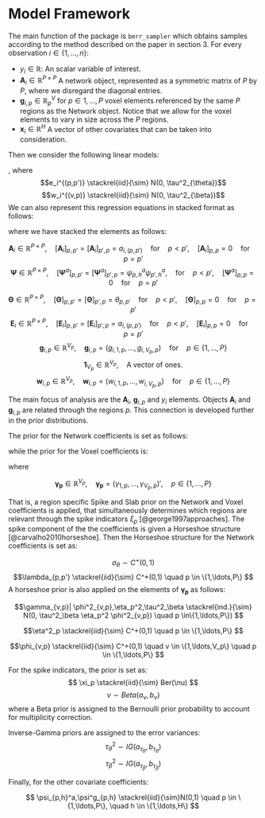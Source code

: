 # Model Framework {#modelFramework}

The main function of the package is `bmrr_sampler` which obtains samples 
according to the method described on the paper in section 3. For every 
observation $i \in \{1,\ldots,n\}$:

  * $y_i          \in \mathbb{R}$: An scalar variable of interest.
  * $\mathbf{A}_i \in \mathbb{R}^{P \times P}$ A network object, represented as 
    a symmetric matrix of $P$ by $P$, where we  disregard the diagonal entries.
  * $\mathbf{g}_{i,p} \in \mathbb{R}^V_p$ for $p \in {1,\ldots,P}$ voxel 
    elements referenced by the same $P$ regions as the Network object. Notice 
    that we allow for the voxel elements to vary in size across the $P$ regions.
  * $\mathbf{x}_i \in \mathbb{R}^H$ A vector of other covariates that can be 
    taken into consideration.
    
Then we consider the following linear models:

\begin{equation}
a_{i,(p,p)} = \sum_{h=1}^H \psi^a_{p,h}\psi^a_{p',h} x_{i,h} + \theta_{p,p'}y_i + e_i^{(p,p') \quad p < p'} (\#eq:scalarNetworkEquation)
\end{equation}

\begin{equation}
g_{i,(v,p)} = \sum_{h=1}^H \psi^g_{p,h}\psi^a_{p',h} x_{i,h} + \beta_{v,p}y_i + w_i^{(p,p')} \quad {p\in{1<\ldots,P}, \quad v\in{1,\ldots,V_p}} 
(\#eq:scalarVoxelkEquation)
\end{equation}

, where 
$$e_i^{(p,p')} \stackrel{iid}{\sim} N(0, \tau^2_{\theta})$$
$$w_i^{(v,p)} \stackrel{iid}{\sim} N(0, \tau^2_{\beta})$$
We can also represent this regression equations in stacked format as follows:
\begin{equation}
\mathbf{A}_i = \sum_{h=1}^H \mathbf{\Psi}^a_{p,h} x_{i,h} + \mathbf{\Theta}y_i + E_i (\#eq:stackedNetworkEquation)
\end{equation}
\begin{equation}
\mathbf{g}_{i,p} = \sum_{h=1}^H \mathbf{1}_{V_p} \psi^g_{h,p} x_{i,h} + \mathbf{\beta}_p y_i + \mathbf{w}_{i,p} (\#eq:stackedVoxelEquation)
\end{equation}

where we have stacked the elements as follows:

$$ \mathbf{A}_i \in \mathbb{R}^{P \times P}, \quad [\mathbf{A}_i]_{p,p'}=[\mathbf{A}_i]_{p',p}=a_{i,(p,p')} \quad \text{for} \quad p < p', \quad  [\mathbf{A}_i]_{p,p} = 0 \quad \text{for} \quad p = p'$$
$$ \mathbf{\Psi} \in \mathbb{R}^{P \times P}, \quad [\mathbf{\Psi}^a]_{p,p'} = [\mathbf{\Psi}^a]_{p',p} = \psi_{p,h}^a \psi_{p',h}^a, \quad \text{for} \quad p < p', \quad  [\mathbf{\Psi}^a]_{p,p} = 0 \quad \text{for} \quad p = p' $$

$$ \mathbf{\Theta} \in \mathbb{R}^{P \times P}, \quad [\mathbf{\Theta}]_{p,p'} = [\mathbf{\Theta}]_{p',p} = \theta_{p,p'} \quad \text{for} \quad p < p', \quad [\mathbf{\Theta}]_{p,p} = 0 \quad \text{for} \quad p = p' $$
$$ \mathbf{E}_i \in \mathbb{R}^{P \times P}, \quad [\mathbf{E}_i]_{p,p'}=[\mathbf{E}_i]_{p',p}=a_{i,(p,p')} \quad \text{for} \quad p < p', \quad  [\mathbf{E}_i]_{p,p} = 0 \quad \text{for} \quad p = p' $$
$$ \mathbf{g}_{i,p} \in \mathbb{R}^{V_p}, \quad \mathbf{g}_{i,p}=(g_{i,1,p},\ldots,g_{i,V_p,p}) \quad \text{for} \quad p \in \{1,\ldots,P\}$$
$$ \mathbf{1}_{V_p} \in \mathbb{R}^{V_p}, \quad \text{A vector of ones.}$$
$$ \mathbf{w}_{i,p} \in \mathbb{R}^{V_p}, \quad \mathbf{w}_{i,p}=(w_{i,1,p},\ldots,w_{i,V_p,p}) \quad \text{for} \quad p \in \{1,\ldots,P\}$$

The main focus of analysis are the $\mathbf{A}_i$, $\mathbf{g}_{i,p}$ and $y_i$ elements. Objects $\mathbf{A}_i$ and $\mathbf{g}_{i,p}$ are related through the regions $p$. This connection is developed further in the prior distributions.

The prior for the Network coefficients is set as follows:

\begin{equation}
\theta_{p,p'}| \lambda_{p,p'},\tau^2_\theta,\sigma_\theta,\xi_p,\xi_{p'} \stackrel{ind.}{\sim} \xi_p \xi_{p'}N(0, \tau^2_\theta \sigma^2_\theta \lambda^2_{p,p'}) + (1-\xi_p \xi_{p'}) \delta_0 \quad p < p')
(\#eq:networkPrior)
\end{equation}

while the prior for the Voxel coefficients is:

\begin{equation}
\mathbf{\beta}_p| \mathbf{\gamma_p} \xi_p = \xi_p \mathbf{\gamma}_p + (1-\xi_p ) \delta_0 \quad p \in\{1,\ldots,P\})
(\#eq:voxelkPrior)
\end{equation}

where 

$$\mathbf{\gamma_p} \in \mathbb{R}^{V_p}, \quad \mathbf{\gamma_p} = (\gamma_{1,p},\ldots,\gamma_{V_p,p})',  \quad p \in\{1,\ldots,P\}$$

That is, a region specific Spike and Slab  prior on the Network and Voxel coefficients is applied, that simultaneously determines
which regions are relevant through the spike indicators $\xi_p$ [@george1997approaches]. The spike component of the the coefficients is given a Horseshoe structure [@carvalho2010horseshoe]. Then the Horseshoe structure for the Network coefficients is set as:

$$\sigma_\theta \sim C^+(0,1) $$
$$\lambda_{p,p'} \stackrel{iid}{\sim} C^+(0,1) \quad p \in \{1,\ldots,P\} $$
A horseshoe prior is also applied on the elements of $\mathbf{\gamma_p}$ as follows:

$$\gamma_{v,p}| \phi^2_{v,p},\eta_p^2,\tau^2_\beta \stackrel{ind.}{\sim} N(0, \tau^2_\beta \eta_p^2 \phi^2_{v,p}) \quad p \in\{1,\ldots,P\}) $$

$$\eta^2_p \stackrel{iid}{\sim} C^+(0,1) \quad p \in \{1,\ldots,P\} $$

$$\phi_{v,p} \stackrel{iid}{\sim} C^+(0,1) \quad v \in \{1,\ldots,V_p\} \quad p \in \{1,\ldots,P\} $$

For the spike indicators, the prior is set as:
$$  \xi_p \stackrel{iid}{\sim} Ber(\nu) $$
$$ \nu \sim Beta(a_\nu, b_\nu) $$
where a Beta prior is assigned to the Bernoulli prior probability to account for multiplicity correction.

Inverse-Gamma priors are assigned to the error variances:
$$ \tau^2_\theta \sim IG(a_{\tau_\theta}, b_{\tau_\theta}) $$
$$ \tau^2_\beta \sim IG(a_{\tau_\beta}, b_{\tau_\beta}) $$

Finally, for the other covariate coefficients:

$$ \psi_{p,h}^a,\psi^g_{p,h} \stackrel{iid}{\sim}N(0,1) \quad p \in \{1,\ldots,P\}, \quad h \in \{1,\ldots,H\} $$
